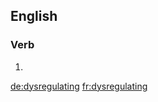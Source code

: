 ==English==

===Verb===
{{head|en}}

# {{present participle of|dysregulate}}

[[de:dysregulating]]
[[fr:dysregulating]]